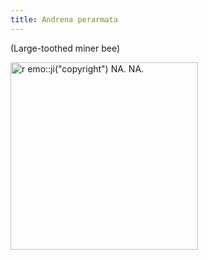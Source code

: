 ```yaml
---
title: Andrena perarmata
---
```

(Large-toothed miner bee)

[![`r emo::ji("copyright")` NA. NA.](NA){height=300}](NA)
